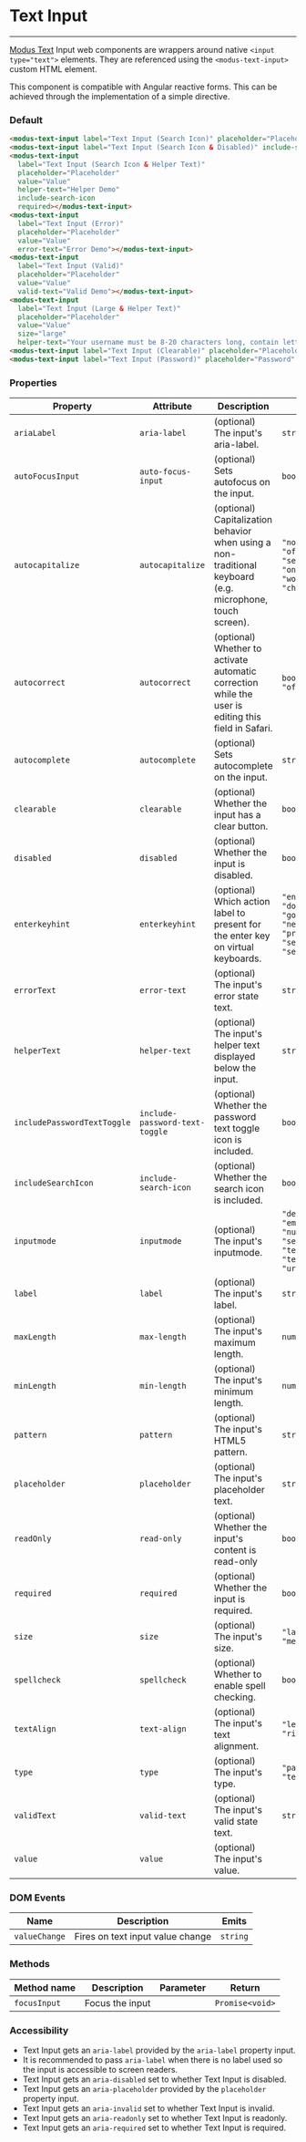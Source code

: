 # Text Input

---

[Modus Text](https://modus.trimble.com/components/inputs/) Input web components are wrappers around native `<input type="text">` elements. They are referenced using the `<modus-text-input>` custom HTML element.

This component is compatible with Angular reactive forms. This can be achieved through the implementation of a simple directive.

### Default

<modus-text-input label="Text Input (Search Icon)" placeholder="Placeholder" include-search-icon required></modus-text-input>

<modus-text-input label="Text Input (Search Icon & Disabled)" include-search-icon disabled></modus-text-input>

<modus-text-input label="Text Input (Search Icon & Helper Text)" placeholder="Placeholder" value="Value" helper-text="Helper Demo" include-search-icon required></modus-text-input>

<modus-text-input label="Text Input (Error)" placeholder="Placeholder" value="Value" error-text="Error Demo"></modus-text-input>

<modus-text-input label="Text Input (Valid)" placeholder="Placeholder" value="Value" valid-text="Valid Demo"></modus-text-input>

<modus-text-input label="Text Input (Large & Helper Text)" placeholder="Placeholder" value="Value" size="large" helper-text="Your username must be 8-20 characters long, contain letters and numbers, and must not contain spaces"></modus-text-input>

<modus-text-input label="Text Input (Clearable)" placeholder="Placeholder" value="Value" clearable="true"></modus-text-input>

<modus-text-input label="Text Input (Password)" placeholder="Password" type="password"></modus-text-input>

```html
<modus-text-input label="Text Input (Search Icon)" placeholder="Placeholder" include-search-icon required></modus-text-input>
<modus-text-input label="Text Input (Search Icon & Disabled)" include-search-icon disabled></modus-text-input>
<modus-text-input
  label="Text Input (Search Icon & Helper Text)"
  placeholder="Placeholder"
  value="Value"
  helper-text="Helper Demo"
  include-search-icon
  required></modus-text-input>
<modus-text-input
  label="Text Input (Error)"
  placeholder="Placeholder"
  value="Value"
  error-text="Error Demo"></modus-text-input>
<modus-text-input
  label="Text Input (Valid)"
  placeholder="Placeholder"
  value="Value"
  valid-text="Valid Demo"></modus-text-input>
<modus-text-input
  label="Text Input (Large & Helper Text)"
  placeholder="Placeholder"
  value="Value"
  size="large"
  helper-text="Your username must be 8-20 characters long, contain letters and numbers, and must not contain spaces"></modus-text-input>
<modus-text-input label="Text Input (Clearable)" placeholder="Placeholder" value="Value" clearable="true"></modus-text-input>
<modus-text-input label="Text Input (Password)" placeholder="Password" type="password"></modus-text-input>
```

### Properties

| Property                    | Attribute                      | Description                                                                                               | Type                                                             | Default     |
| --------------------------- | ------------------------------ | --------------------------------------------------------------------------------------------------------- | ---------------------------------------------------------------- | ----------- |
| `ariaLabel`                 | `aria-label`                   | (optional) The input's aria-label.                                                                        | `string`                                                         | `undefined` |
| `autoFocusInput`            | `auto-focus-input`             | (optional) Sets autofocus on the input.                                                                   | `boolean`                                                        | `undefined` |
| `autocapitalize`            | `autocapitalize`               | (optional) Capitalization behavior when using a non-traditional keyboard (e.g. microphone, touch screen). | `"none", "off", "sentences", "on", "words", "characters"`        | `undefined` |
| `autocorrect `              | `autocorrect`                  | (optional) Whether to activate automatic correction while the user is editing this field in Safari.       | `boolean, "off", "on"`                                           | `undefined` |
| `autocomplete`              | `autocomplete`                 | (optional) Sets autocomplete on the input.                                                                | `string`                                                         | `undefined` |
| `clearable`                 | `clearable`                    | (optional) Whether the input has a clear button.                                                          | `boolean`                                                        | `false`     |
| `disabled`                  | `disabled`                     | (optional) Whether the input is disabled.                                                                 | `boolean`                                                        | `undefined` |
| `enterkeyhint`              | `enterkeyhint`                 | (optional) Which action label to present for the enter key on virtual keyboards.                          | `"enter", "done", "go", "next", "previous", "search", "send"`    | `undefined` |
| `errorText`                 | `error-text`                   | (optional) The input's error state text.                                                                  | `string`                                                         | `undefined` |
| `helperText`                | `helper-text`                  | (optional) The input's helper text displayed below the input.                                             | `string`                                                         | `undefined` |
| `includePasswordTextToggle` | `include-password-text-toggle` | (optional) Whether the password text toggle icon is included.                                             | `boolean`                                                        | `true`      |
| `includeSearchIcon`         | `include-search-icon`          | (optional) Whether the search icon is included.                                                           | `boolean`                                                        | `undefined` |
| `inputmode`                 | `inputmode`                    | (optional) The input's inputmode.                                                                         | `"decimal", "email",  "numeric", "search", "tel", "text", "url"` | `undefined` |
| `label`                     | `label`                        | (optional) The input's label.                                                                             | `string`                                                         | `undefined` |
| `maxLength`                 | `max-length`                   | (optional) The input's maximum length.                                                                    | `number`                                                         | `undefined` |
| `minLength`                 | `min-length`                   | (optional) The input's minimum length.                                                                    | `number`                                                         | `undefined` |
| `pattern`                   | `pattern`                      | (optional) The input's HTML5 pattern.                                                                     | `string`                                                         | `undefined` |
| `placeholder`               | `placeholder`                  | (optional) The input's placeholder text.                                                                  | `string`                                                         | `undefined` |
| `readOnly`                  | `read-only`                    | (optional) Whether the input's content is read-only                                                       | `boolean`                                                        | `undefined` |
| `required`                  | `required`                     | (optional) Whether the input is required.                                                                 | `boolean`                                                        | `undefined` |
| `size`                      | `size`                         | (optional) The input's size.                                                                              | `"large", "medium"`                                              | `'medium'`  |
| `spellcheck`                | `spellcheck`                   | (optional) Whether to enable spell checking.                                                              | `boolean`                                                        | `false`     |
| `textAlign`                 | `text-align`                   | (optional) The input's text alignment.                                                                    | `"left", "right"`                                                | `'left'`    |
| `type`                      | `type`                         | (optional) The input's type.                                                                              | `"password", "text"`                                             | `'text'`    |
| `validText`                 | `valid-text`                   | (optional) The input's valid state text.                                                                  | `string`                                                         | `undefined` |
| `value`                     | `value`                        | (optional) The input's value.                                                                             |

### DOM Events

| Name          | Description                      | Emits    |
| ------------- | -------------------------------- | -------- |
| `valueChange` | Fires on text input value change | `string` |

### Methods

| Method name  | Description     | Parameter | Return          |
| ------------ | --------------- | --------- | --------------- |
| `focusInput` | Focus the input |           | `Promise<void>` |

### Accessibility

- Text Input gets an `aria-label` provided by the `aria-label` property input.
- It is recommended to pass `aria-label` when there is no label used so the input is accessible to screen readers.
- Text Input gets an `aria-disabled` set to whether Text Input is disabled.
- Text Input gets an `aria-placeholder` provided by the `placeholder` property input.
- Text Input gets an `aria-invalid` set to whether Text Input is invalid.
- Text Input gets an `aria-readonly` set to whether Text Input is readonly.
- Text Input gets an `aria-required` set to whether Text Input is required.
